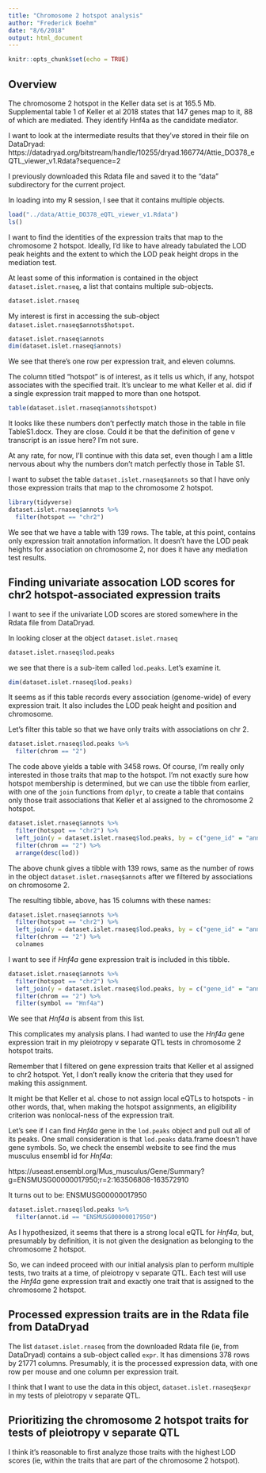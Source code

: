 ```yaml
---
title: "Chromosome 2 hotspot analysis"
author: "Frederick Boehm"
date: "8/6/2018"
output: html_document
---
```


```r
knitr::opts_chunk$set(echo = TRUE)
```

## Overview

The chromosome 2 hotspot in the Keller data set is at 165.5 Mb. Supplemental table 1 of Keller et al 2018 states that 147 genes map to it, 88 of which are mediated. They identify Hnf4a as the candidate mediator. 

I want to look at the intermediate results that they've stored in their file on DataDryad: https://datadryad.org/bitstream/handle/10255/dryad.166774/Attie_DO378_eQTL_viewer_v1.Rdata?sequence=2

I previously downloaded this Rdata file and saved it to the "data" subdirectory for the current project. 

In loading into my R session, I see that it contains multiple objects.

```r
load("../data/Attie_DO378_eQTL_viewer_v1.Rdata")
ls()
```

I want to find the identities of the expression traits that map to the chromosome 2 hotspot. Ideally, I'd like to have already tabulated the LOD peak heights and the extent to which the LOD peak height drops in the mediation test.

At least some of this information is contained in the object `dataset.islet.rnaseq`, a list that contains multiple sub-objects.

```r
dataset.islet.rnaseq
```

My interest is first in accessing the sub-object `dataset.islet.rnaseq$annots$hotspot`.

```r
dataset.islet.rnaseq$annots
dim(dataset.islet.rnaseq$annots)
```

We see that there's one row per expression trait, and eleven columns.

The column titled "hotspot" is of interest, as it tells us which, if any, hotspot associates with the specified trait. It's unclear to me what Keller et al. did if a single expression trait mapped to more than one hotspot.

```r
table(dataset.islet.rnaseq$annots$hotspot)
```

It looks like these numbers don't perfectly match those in the table in file TableS1.docx. They are close. Could it be that the definition of gene v transcript is an issue here? I'm not sure.

At any rate, for now, I'll continue with this data set, even though I am a little nervous about why the numbers don't match perfectly those in Table S1.

I want to subset the table `dataset.islet.rnaseq$annots` so that I have only those expression traits that map to the chromosome 2 hotspot.

```r
library(tidyverse)
dataset.islet.rnaseq$annots %>%
  filter(hotspot == "chr2")
```

We see that we have a table with 139 rows. The table, at this point, contains only expression trait annotation information. It doesn't have the LOD peak heights for association on chromosome 2, nor does it have any mediation test results.

## Finding univariate assocation LOD scores for chr2 hotspot-associated expression traits

I want to see if the univariate LOD scores are stored somewhere in the Rdata file from DataDryad.

In looking closer at the object `dataset.islet.rnaseq`

```r
dataset.islet.rnaseq$lod.peaks
```


we see that there is a sub-item called `lod.peaks`. Let's examine it.

```r
dim(dataset.islet.rnaseq$lod.peaks)
```

It seems as if this table records every association (genome-wide) of every expression trait. It also includes the LOD peak height and position and chromosome.

Let's filter this table so that we have only traits with associations on chr 2.

```r
dataset.islet.rnaseq$lod.peaks %>%
  filter(chrom == "2")

```

The code above yields a table with 3458 rows. Of course, I'm really only interested in those traits that map to the hotspot. I'm not exactly sure how hotspot membership is determined, but we can use the tibble from earlier, with one of the `join` functions from `dplyr`, to create a table that contains only those trait associations that Keller et al assigned to the chromosome 2 hotspot.

```r
dataset.islet.rnaseq$annots %>%
  filter(hotspot == "chr2") %>%
  left_join(y = dataset.islet.rnaseq$lod.peaks, by = c("gene_id" = "annot.id")) %>% 
  filter(chrom == "2") %>%
  arrange(desc(lod))
```

The above chunk gives a tibble with 139 rows, same as the number of rows in the object `dataset.islet.rnaseq$annots` after we filtered by associations on chromosome 2.

The resulting tibble, above, has 15 columns with these names:

```r
dataset.islet.rnaseq$annots %>%
  filter(hotspot == "chr2") %>%
  left_join(y = dataset.islet.rnaseq$lod.peaks, by = c("gene_id" = "annot.id")) %>% 
  filter(chrom == "2") %>%
  colnames

```

I want to see if *Hnf4a* gene expression trait is included in this tibble.

```r
dataset.islet.rnaseq$annots %>%
  filter(hotspot == "chr2") %>%
  left_join(y = dataset.islet.rnaseq$lod.peaks, by = c("gene_id" = "annot.id")) %>% 
  filter(chrom == "2") %>%
  filter(symbol == "Hnf4a")

```

We see that *Hnf4a* is absent from this list. 

This complicates my analysis plans. I had wanted to use the *Hnf4a* gene expression trait in my pleiotropy v separate QTL tests in chromosome 2 hotspot traits.

Remember that I filtered on gene expression traits that Keller et al assigned to chr2 hotspot. Yet, I don't really know the criteria that they used for making this assignment. 

It might be that Keller et al. chose to not assign local eQTLs to hotspots - in other words, that, when making the hotspot assignments, an eligibility criterion was nonlocal-ness of the expression trait. 

Let's see if I can find *Hnf4a* gene in the `lod.peaks` object and pull out all of its peaks. One small consideration is that `lod.peaks` data.frame doesn't have gene symbols. So, we check the ensembl website to see find the mus musculus ensembl id for *Hnf4a*: 

https://useast.ensembl.org/Mus_musculus/Gene/Summary?g=ENSMUSG00000017950;r=2:163506808-163572910

It turns out to be: ENSMUSG00000017950



```r
dataset.islet.rnaseq$lod.peaks %>%
  filter(annot.id == "ENSMUSG00000017950")
```

As I hypothesized, it seems that there is a strong local eQTL for *Hnf4a*, but, presumably by definition, it is not given the designation as belonging to the chromosome 2 hotspot.

So, we can indeed proceed with our initial analysis plan to perform multiple tests, two traits at a time, of pleiotropy v separate QTL. Each test will use the *Hnf4a* gene expression trait and exactly one trait that is assigned to the chromosome 2 hotspot. 

## Processed expression traits are in the Rdata file from DataDryad

The list `dataset.islet.rnaseq` from the downloaded Rdata file (ie, from DataDryad) contains a sub-object called `expr`. It has dimensions 378 rows by 21771 columns. Presumably, it is the processed expression data, with one row per mouse and one column per expression trait. 

I think that I want to use the data in this object, `dataset.islet.rnaseq$expr` in my tests of pleiotropy v separate QTL.

## Prioritizing the chromosome 2 hotspot traits for tests of pleiotropy v separate QTL

I think it's reasonable to first analyze those traits with the highest LOD scores (ie, within the traits that are part of the chromosome 2 hotspot).

